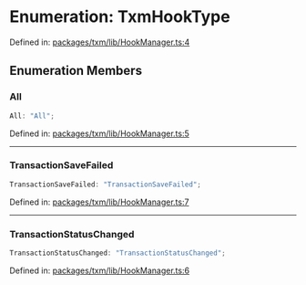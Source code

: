 # Enumeration: TxmHookType

Defined in: [packages/txm/lib/HookManager.ts:4](https://github.com/HappyChainDevs/happychain/blob/99d9c499d60929c60f5b0529191c07ec6adb3faa/packages/txm/lib/HookManager.ts#L4)

## Enumeration Members

### All

```ts
All: "All";
```

Defined in: [packages/txm/lib/HookManager.ts:5](https://github.com/HappyChainDevs/happychain/blob/99d9c499d60929c60f5b0529191c07ec6adb3faa/packages/txm/lib/HookManager.ts#L5)

***

### TransactionSaveFailed

```ts
TransactionSaveFailed: "TransactionSaveFailed";
```

Defined in: [packages/txm/lib/HookManager.ts:7](https://github.com/HappyChainDevs/happychain/blob/99d9c499d60929c60f5b0529191c07ec6adb3faa/packages/txm/lib/HookManager.ts#L7)

***

### TransactionStatusChanged

```ts
TransactionStatusChanged: "TransactionStatusChanged";
```

Defined in: [packages/txm/lib/HookManager.ts:6](https://github.com/HappyChainDevs/happychain/blob/99d9c499d60929c60f5b0529191c07ec6adb3faa/packages/txm/lib/HookManager.ts#L6)
